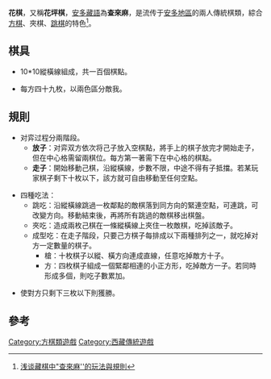 '''花棋'''，又稱'''花坪棋'''，[[安多藏語|安多藏語]]為'''查來麻'''，是流传于[[安多地區|安多地區]]的兩人傳統棋類，綜合[[方棋|方棋]]、夾棋、[[跳棋|跳棋]]的特色<ref>{{zh}}[http://wenku.baidu.com/view/c75045c78bd63186bcebbc9d.html 浅谈藏棋中"查來麻''的玩法與規則]</ref>。

==棋具==

*10*10縱橫線組成，共一百個棋點。

*每方四十九枚，以兩色區分敵我。

==規則==

*对弈过程分兩階段。
**'''放子'''：对弈双方依次将己子放入空棋點，將手上的棋子放完才開始走子，但在中心格需留兩棋位。每方第一著需下在中心格的棋點。
**'''走子'''：開始移動己棋，沿縱橫線，步數不限，中途不得有子抵擋。若某玩家棋子剩下十枚以下，該方就可自由移動至任何空點。

*四種吃法：
**跳吃：沿縱橫線跳過一枚鄰點的敵棋落到同方向的緊連空點，可連跳，可改變方向。移動結束後，再將所有跳過的敵棋移出棋盤。
**夾吃：造成兩枚己棋在一條縱橫線上夾住一枚敵棋，吃掉該敵子。
**成型吃：在走子階段，只要己方棋子每排成以下兩種排列之一，就吃掉对方一定數量的棋子。
***槍：十枚棋子以縱、橫方向連成直線，任意吃掉敵方十子。
***方：四枚棋子組成一個緊鄰相連的小正方形，吃掉敵方一子。若同時形成多個，則吃子數累加。

*使對方只剩下三枚以下則獲勝。

==參考==
<div class="references-small">
<references/>
</div>

[[Category:方棋類遊戲|Category:方棋類遊戲]]
[[Category:西藏傳統遊戲|Category:西藏傳統遊戲]]